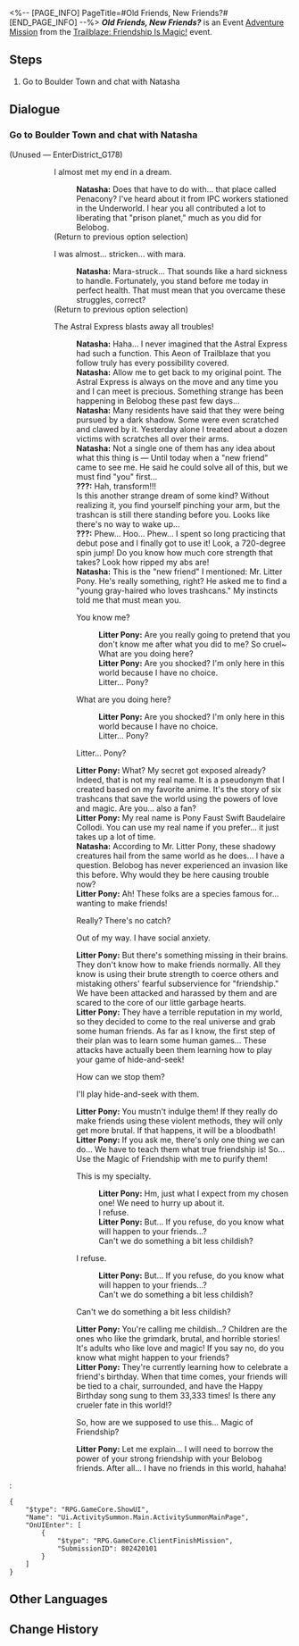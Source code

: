 <%-- [PAGE_INFO]
PageTitle=#Old Friends, New Friends?#
[END_PAGE_INFO] --%>
{{Stub|Dialogue.}}
{{Mission Infobox
|id            = 8024201
|title         = 
|image         = <!--Mission Old Friends, New Friends?.png-->
|type          = Adventure
|event_name    = Trailblaze: Friendship Is Magic!
|chapter       = 
|requirements  = [[Trailblaze Mission]] ''[[Silent Galaxy]]'' completed
|summary       = <!--official mission summary from Fate's Atlas-->
|characters    = Litter Pony; Natasha; Trailblazer
|startLocation = [[Jarilo-VI]] - [[Boulder Town]]
|world         = Jarilo-VI
|area          = Boulder Town
|prev          = 
|next          = 
|rewards       = Credit*5,000
}}
'''''Old Friends, New Friends?''''' is an Event [[Adventure Mission]] from the [[Trailblaze: Friendship Is Magic!]] event.

==Steps==
# Go to Boulder Town and chat with Natasha

<!--
==Gameplay Notes==

--><!--
==Trial Character==

-->
==Dialogue==
{{Stub Dialogue}}
===Go to Boulder Town and chat with Natasha{{subst:void|<!--802420101-->}}===
{{Mission Description|type=adventure|location=Boulder Town|Natasha needs your help with the recent cases of an unknown creature attacking people in Belobog. Seek her out to learn about the situation.}}
{{Dialogue Start}}

;(Unused &mdash; EnterDistrict_G178)
:{{tx}}
::{{DIcon|Talk}} I almost met my end in a dream.
:::'''Natasha:''' Does that have to do with... that place called Penacony? I've heard about it from IPC workers stationed in the Underworld. I hear you all contributed a lot to liberating that "prison planet," much as you did for Belobog.
:::{{tx}}
::;(Return to previous option selection)
::{{DIcon|Talk}} I was almost... stricken... with mara.
:::'''Natasha:''' Mara-struck... That sounds like a hard sickness to handle. Fortunately, you stand before me today in perfect health. That must mean that you overcame these struggles, correct?
:::{{tx}}
::;(Return to previous option selection)
::{{DIcon|Arrow}} The Astral Express blasts away all troubles!
:::'''Natasha:''' Haha... I never imagined that the Astral Express had such a function. This Aeon of Trailblaze that you follow truly has every possibility covered.
:::'''Natasha:''' Allow me to get back to my original point. The Astral Express is always on the move and any time you and I can meet is precious. Something strange has been happening in Belobog these past few days...
:::'''Natasha:''' Many residents have said that they were being pursued by a dark shadow. Some were even scratched and clawed by it. Yesterday alone I treated about a dozen victims with scratches all over their arms.
:::'''Natasha:''' Not a single one of them has any idea about what this thing is &mdash; Until today when a "new friend" came to see me. He said he could solve all of this, but we must find "you" first...
:::'''???:''' Hah, transform!!!
:::Is this another strange dream of some kind? Without realizing it, you find yourself pinching your arm, but the trashcan is still there standing before you. Looks like there's no way to wake up...
:::'''???:''' Phew... Hoo... Phew... I spent so long practicing that debut pose and I finally got to use it! Look, a 720-degree spin jump! Do you know how much core strength that takes? Look how ripped my abs are!
:::'''Natasha:''' This is the "new friend" I mentioned: Mr. Litter Pony. He's really something, right? He asked me to find a "young gray-haired {{MC|f=lady|m=man}} who loves trashcans." My instincts told me that must mean you.
:::{{DIcon|Arrow}} You know me?
::::'''Litter Pony:''' Are you really going to pretend that you don't know me after what you did to me? So cruel~
::::What are you doing here?
::::'''Litter Pony:''' Are you shocked? I'm only here in this world because I have no choice.
::::Litter... Pony?
:::{{DIcon|Arrow}} What are you doing here?
::::'''Litter Pony:''' Are you shocked? I'm only here in this world because I have no choice.
::::Litter... Pony?
:::{{DIcon|Arrow}} Litter... Pony?
:::'''Litter Pony:''' What? My secret got exposed already? Indeed, that is not my real name. It is a pseudonym that I created based on my favorite anime. It's the story of six trashcans that save the world using the powers of love and magic. Are you... also a fan?
:::'''Litter Pony:''' My real name is Pony Faust Swift Baudelaire Collodi. You can use my real name if you prefer... it just takes up a lot of time.
:::'''Natasha:''' According to Mr. Litter Pony, these shadowy creatures hail from the same world as he does... I have a question. Belobog has never experienced an invasion like this before. Why would they be here causing trouble now?
:::'''Litter Pony:''' Ah! These folks are a species famous for... wanting to make friends!
:::{{DIcon|Arrow}} Really? There's no catch?
:::{{DIcon|Arrow}} Out of my way. I have social anxiety.
:::'''Litter Pony:''' But there's something missing in their brains. They don't know how to make friends normally. All they know is using their brute strength to coerce others and mistaking others' fearful subservience for "friendship." We have been attacked and harassed by them and are scared to the core of our little garbage hearts.
:::'''Litter Pony:''' They have a terrible reputation in my world, so they decided to come to the real universe and grab some human friends. As far as I know, the first step of their plan was to learn some human games... These attacks have actually been them learning how to play your game of hide-and-seek!
:::{{DIcon|Arrow}} How can we stop them?
:::{{DIcon|Arrow}} I'll play hide-and-seek with them.
:::'''Litter Pony:''' You mustn't indulge them! If they really do make friends using these violent methods, they will only get more brutal. If that happens, it will be a bloodbath!
:::'''Litter Pony:''' If you ask me, there's only one thing we can do... We have to teach them what true friendship is! So... Use the Magic of Friendship with me to purify them!
:::{{DIcon|Arrow}} This is my specialty.
::::'''Litter Pony:''' Hm, just what I expect from my chosen one! We need to hurry up about it.
::::I refuse.
::::'''Litter Pony:''' But... If you refuse, do you know what will happen to your friends...?
::::Can't we do something a bit less childish?
:::{{DIcon|Arrow}} I refuse.
::::'''Litter Pony:''' But... If you refuse, do you know what will happen to your friends...?
::::Can't we do something a bit less childish?
:::{{DIcon|Arrow}} Can't we do something a bit less childish?
:::'''Litter Pony:''' You're calling me childish...? Children are the ones who like the grimdark, brutal, and horrible stories! It's adults who like love and magic! If you say no, do you know what might happen to your friends?
:::'''Litter Pony:''' They're currently learning how to celebrate a friend's birthday. When that time comes, your friends will be tied to a chair, surrounded, and have the Happy Birthday song sung to them 33,333 times! Is there any crueler fate in this world!?
:::{{DIcon|Arrow}} So, how are we supposed to use this... Magic of Friendship?
:::'''Litter Pony:''' Let me explain... I will need to borrow the power of your strong friendship with your Belobog friends. After all... I have no friends in this world, hahaha!
:::{{tx}}
:<pre>{
	"$type": "RPG.GameCore.ShowUI",
	"Name": "Ui.ActivitySummon.Main.ActivitySummonMainPage",
	"OnUIEnter": [
		{
			"$type": "RPG.GameCore.ClientFinishMission",
			"SubmissionID": 802420101
		}
	]
}</pre>
{{Dialogue End}}

==Other Languages==
{{Other Languages
|en   = Old Friends, New Friends?
|zhs  = 老朋友，新朋友？
|zht  = 老朋友，新朋友？
|ja   = 古い友人、新しい友人？
|ko   = 오랜 친구, 새 친구?
|es   = ¿Nuevos y viejos amigos?
|fr   = Anciens et nouveaux amis
|ru   = Старые друзья, новые друзья?
|th   = เพื่อนเก่า เพื่อนใหม่?
|vi   = Bạn Cũ, Bạn Mới?
|de   = Alte Freunde, neue Freunde?
|id   = Teman Lama, Teman Baru?
|pt   = Velhos Amigos, Novos Amigos?
}}

==Change History==
{{Change History|2.4}}
